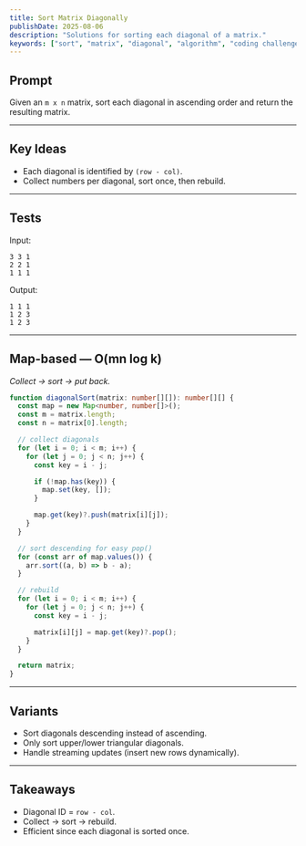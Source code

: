 ```yaml
---
title: Sort Matrix Diagonally
publishDate: 2025-08-06
description: "Solutions for sorting each diagonal of a matrix."
keywords: ["sort", "matrix", "diagonal", "algorithm", "coding challenge"]
---
```


## Prompt

Given an `m x n` matrix, sort each diagonal in ascending order and return the resulting matrix.

---

## Key Ideas

- Each diagonal is identified by `(row - col)`.
- Collect numbers per diagonal, sort once, then rebuild.

---

## Tests

Input:

```
3 3 1
2 2 1
1 1 1
```

Output:

```
1 1 1
1 2 3
1 2 3
```

---

## Map-based — O(mn log k)

_Collect -> sort -> put back._

```ts
function diagonalSort(matrix: number[][]): number[][] {
  const map = new Map<number, number[]>();
  const m = matrix.length;
  const n = matrix[0].length;

  // collect diagonals
  for (let i = 0; i < m; i++) {
    for (let j = 0; j < n; j++) {
      const key = i - j;

      if (!map.has(key)) {
        map.set(key, []);
      }

      map.get(key)?.push(matrix[i][j]);
    }
  }

  // sort descending for easy pop()
  for (const arr of map.values()) {
    arr.sort((a, b) => b - a);
  }

  // rebuild
  for (let i = 0; i < m; i++) {
    for (let j = 0; j < n; j++) {
      const key = i - j;

      matrix[i][j] = map.get(key)?.pop();
    }
  }

  return matrix;
}
```

---

## Variants

- Sort diagonals descending instead of ascending.
- Only sort upper/lower triangular diagonals.
- Handle streaming updates (insert new rows dynamically).

---

## Takeaways

- Diagonal ID = `row - col`.
- Collect -> sort -> rebuild.
- Efficient since each diagonal is sorted once.
